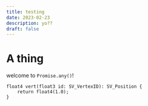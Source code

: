 ```yaml
---
title: testing
date: 2023-02-23
description: yo??
draft: false
---
```


# A thing

welcome to `Promise.any()`!

```hlsl
float4 vert(float3 id: SV_VertexID): SV_Position {
    return float4(1.0);
}
```

